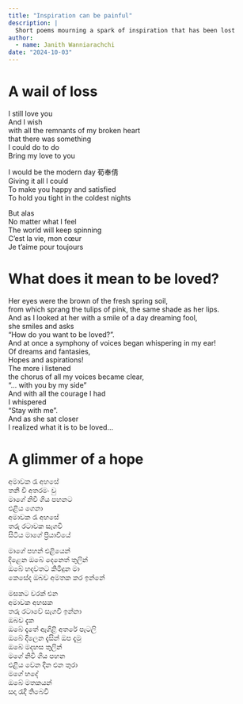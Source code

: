 ```yaml
---
title: "Inspiration can be painful"
description: |
  Short poems mourning a spark of inspiration that has been lost 
author:
  - name: Janith Wanniarachchi
date: "2024-10-03"
---
```


# A wail of loss

I still love you   
And I wish   
with all the remnants of my broken heart    
that there was something   
I could do to do   
Bring my love to you   

I would be the modern day 荀奉倩   
Giving it all I could   
To make you happy and satisfied   
To hold you tight in the coldest nights   

But alas   
No matter what I feel   
The world will keep spinning   
C’est la vie, mon cœur   
Je t’aime pour toujours   

# What does it mean to be loved?

Her eyes were the brown of the fresh spring soil,   
from which sprang the tulips of pink, the same shade as her lips.   
And as I looked at her with a smile of a day dreaming fool,   
she smiles and asks   
“How do you want to be loved?”.   
And at once a symphony of voices began whispering in my ear!   
Of dreams and fantasies,   
Hopes and aspirations!   
The more i listened   
the chorus of all my voices became clear,   
“… with you by my side”   
And with all the courage I had   
I whispered   
“Stay with me”.   
And as she sat closer   
I realized what it is to be loved…   

# A glimmer of a hope 

අමාවක රැ අහසේ   
තනි වි අතරමං වු   
මාගේ නිවී ගිය පහනට   
එළිය ගෙනා   
අමාවක රැ අහසේ   
තරු රටාවක සැගවි   
සිටිය මාගේ ප්‍රියාවියේ   

මාගේ පහන් එළියෙන්   
දිළෙන ඔබේ දෙනෙත් තුලින්   
ඔබේ හදවතට කිමිදුන මා   
කෙසේද ඔබව අමතක කර ඉන්නේ   

මසකට වරක් එන   
අමාවක අහසක   
තරු රටාවේ සැගවි ඉන්නා   
ඔබව දැක   
ඔබේ දෑතේ ඇගිළි අතරේ පැටලි   
ඔබේ දිලෙන දැසින් ඔප දැමු   
ඔබේ මදහස තුලින්   
මගේ නිවි ගිය පහන   
එළිය වෙන දින එන තුරා   
මගේ හදේ   
ඔබේ මතකයන්   
සදා රැදි තිබෙවි   

